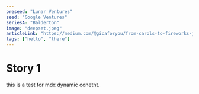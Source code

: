 ---
preseed: "Lunar Ventures"
seed: "Google Ventures"
seriesA: "Balderton"
image: "deepset.jpeg"
articleLink: "https://medium.com/@gicaforyou/from-carols-to-fireworks-joyful-new-years-traditions-8cc628b4c472"
tags: ["hello", "there"]
---

# Story 1

this is a test for mdx dynamic conetnt.
